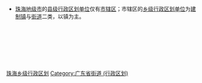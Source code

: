 * [[珠海市|珠海地级市]]的[[县级行政区|县级行政区划单位]]仅有[[市辖区|市辖区]]；市辖区的[[乡级行政区划|乡级行政区划单位]]为[[镇|建制镇]]与[[街道_(行政区划)|街道]]二类，以镇为主。

[[Category:珠海乡级行政区划|]]
[[Category:广东省街道_(行政区划)|Category:广东省街道 (行政区划)]]

<br>{{hideh
|Head = [[珠海市|珠海]][[:Category:珠海市辖区|各区]]所辖[[:Category:珠海街道_(行政区划)|街道]]与[[:Category:珠海建制镇|镇]]
|FrameStyle   = border:solid 1px #000080;
|HeadStyle    = text-align:center;background:transparent;
|ContentStyle = background: #99CCFF;
}}<br><br>
{{珠海市香洲区行政区划|state =expanded}}<br>
{{珠海市斗门区行政区划|state =expanded}}<br>
{{珠海市金湾区行政区划|state =expanded}}<br>
{{hidef}}